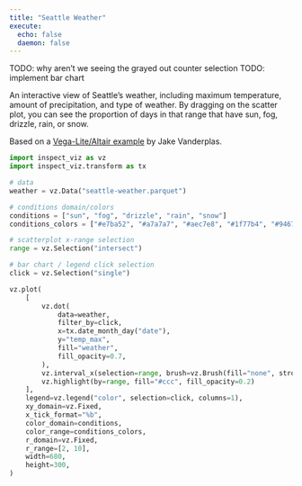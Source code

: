 ```yaml
---
title: "Seattle Weather"
execute: 
  echo: false
  daemon: false
---
```


TODO: why aren't we seeing the grayed out counter selection
TODO: implement bar chart

An interactive view of Seattle's weather, including maximum temperature, amount of precipitation, and type of weather. By dragging on the scatter plot, you can see the proportion of days in that range that have sun, fog, drizzle, rain, or snow.

Based on a [Vega-Lite/Altair example](https://vega.github.io/vega-lite/examples/interactive_seattle_weather.html) by Jake Vanderplas.

```python
import inspect_viz as vz
import inspect_viz.transform as tx

# data
weather = vz.Data("seattle-weather.parquet")

# conditions domain/colors
conditions = ["sun", "fog", "drizzle", "rain", "snow"]
conditions_colors = ["#e7ba52", "#a7a7a7", "#aec7e8", "#1f77b4", "#9467bd"]

# scatterplot x-range selection
range = vz.Selection("intersect")

# bar chart / legend click selection
click = vz.Selection("single")
```

```python
vz.plot(
    [
        vz.dot(
            data=weather,
            filter_by=click,
            x=tx.date_month_day("date"),
            y="temp_max",
            fill="weather",
            fill_opacity=0.7,
        ),
        vz.interval_x(selection=range, brush=vz.Brush(fill="none", stroke="#888")),
        vz.highlight(by=range, fill="#ccc", fill_opacity=0.2)
    ],
    legend=vz.legend("color", selection=click, columns=1),
    xy_domain=vz.Fixed,
    x_tick_format="%b",
    color_domain=conditions,
    color_range=conditions_colors,
    r_domain=vz.Fixed,
    r_range=[2, 10],
    width=680,
    height=300,
)
```

```python

```

